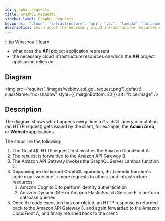 ```yaml
---
id: graphql-requests
title: GraphQL Requests
sidebar_label: GraphQL Requests
keywords: ["cloud", "infrastructure", "api", "vpc", "lambda", "database", "s3", "storage", "diagram"]
description: Learn about the necessary cloud infrastructure resources on which the API project application relies on.
---
```



:::tip What you’ll learn

- what does the **API** project application represent
- the necessary cloud infrastructure resources on which the **API** project application relies on
:::

## Diagram

<!-- vale off -->

<img
  src={require("./images/webiny_api_gql_request.png").default}
  className="no-shadow"
  style={{ marginBottom: 20 }}
  alt="Nice image"
/>

<!-- vale on -->

## Description

The diagram shows what happens every time a GraphQL query or mutation (an HTTP request) gets issued by the client, for example, the **Admin Area**, or **Website** applications.

The steps are the following:

1. The GraphQL HTTP request first reaches the Amazon CloudFront <diagram-letter>A</diagram-letter>.
2. The request is forwarded to the Amazon API Gateway <diagram-letter>B</diagram-letter>.
3. The Amazon API Gateway invokes the GraphQL Server Lambda function <diagram-letter>C</diagram-letter>.
4. Depending on the issued GraphQL operation, the Lambda function's code may issue one or more requests to other cloud infrastructure resources:
    1. Amazon Cognito <diagram-letter>D</diagram-letter> to perform identity authentication
    2. Amazon DynamoDB <diagram-letter>E</diagram-letter> or Amazon ElasticSearch Service <diagram-letter>F</diagram-letter> to perform database queries
5. Once the code execution has completed, an HTTP response is returned back to the Amazon API Gateway <diagram-letter>B</diagram-letter>, and again forwarded to the Amazon CloudFront <diagram-letter>A</diagram-letter>, and finally returned back to the client.
